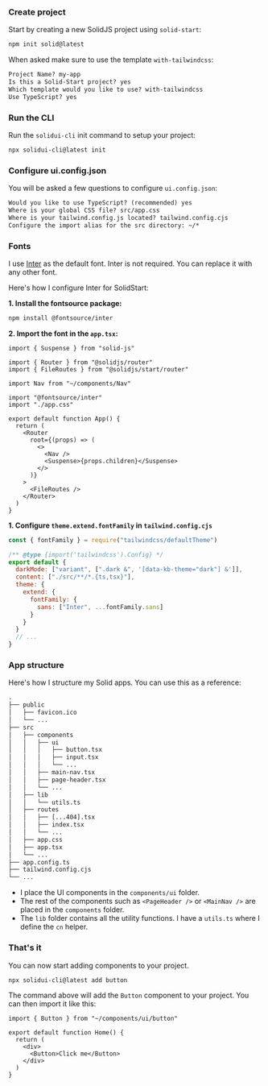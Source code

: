 <MDXHeader title="SolidStart" description="Install and configure SolidStart." />

<Steps>

### Create project

Start by creating a new SolidJS project using `solid-start`:

```bash
npm init solid@latest
```

When asked make sure to use the template `with-tailwindcss`:

```txt showLineNumbers
Project Name? my-app
Is this a Solid-Start project? yes
Which template would you like to use? with-tailwindcss
Use TypeScript? yes
```

### Run the CLI

Run the `solidui-cli` init command to setup your project:

```bash
npx solidui-cli@latest init
```

### Configure ui.config.json

You will be asked a few questions to configure `ui.config.json`:

```txt showLineNumbers
Would you like to use TypeScript? (recommended) yes
Where is your global CSS file? src/app.css
Where is your tailwind.config.js located? tailwind.config.cjs
Configure the import alias for the src directory: ~/*
```

### Fonts

I use [Inter](https://rsms.me/inter/) as the default font. Inter is not required. You can replace it with any other font.

Here's how I configure Inter for SolidStart:

**1. Install the fontsource package:**

```bash
npm install @fontsource/inter
```

**2. Import the font in the `app.tsx`:**

```tsx {8}
import { Suspense } from "solid-js"

import { Router } from "@solidjs/router"
import { FileRoutes } from "@solidjs/start/router"

import Nav from "~/components/Nav"

import "@fontsource/inter"
import "./app.css"

export default function App() {
  return (
    <Router
      root={(props) => (
        <>
          <Nav />
          <Suspense>{props.children}</Suspense>
        </>
      )}
    >
      <FileRoutes />
    </Router>
  )
}
```

**1. Configure `theme.extend.fontFamily` in `tailwind.config.cjs`**

```js {9-11}
const { fontFamily } = require("tailwindcss/defaultTheme")

/** @type {import('tailwindcss').Config} */
export default {
  darkMode: ["variant", [".dark &", '[data-kb-theme="dark"] &']],
  content: ["./src/**/*.{ts,tsx}"],
  theme: {
    extend: {
      fontFamily: {
        sans: ["Inter", ...fontFamily.sans]
      }
    }
  }
  // ...
}
```

### App structure

Here's how I structure my Solid apps. You can use this as a reference:

```txt {7-11,15-16}
.
├── public
│   ├── favicon.ico
│   └── ...
├── src
│   ├── components
│   │   ├── ui
│   │   │   ├── button.tsx
│   │   │   ├── input.tsx
│   │   │   └── ...
│   │   ├── main-nav.tsx
│   │   ├── page-header.tsx
│   │   └── ...
│   ├── lib
│   │   └── utils.ts
│   ├── routes
│   │   ├── [...404].tsx
│   │   ├── index.tsx
│   │   └── ...
│   ├── app.css
│   ├── app.tsx
│   └── ...
├── app.config.ts
├── tailwind.config.cjs
└── ...
```

- I place the UI components in the `components/ui` folder.
- The rest of the components such as `<PageHeader />` or `<MainNav />` are placed in the `components` folder.
- The `lib` folder contains all the utility functions. I have a `utils.ts` where I define the `cn` helper.

### That's it

You can now start adding components to your project.

```bash
npx solidui-cli@latest add button
```

The command above will add the `Button` component to your project. You can then import it like this:

```tsx {1,6} showLineNumbers
import { Button } from "~/components/ui/button"

export default function Home() {
  return (
    <div>
      <Button>Click me</Button>
    </div>
  )
}
```

</Steps>
